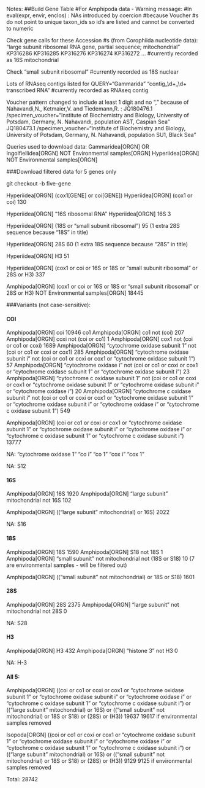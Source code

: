 Notes:
##Build Gene Table
#For Amphipoda data - Warning message:
#In eval(expr, envir, enclos) : NAs introduced by coercion
#because Voucher #s do not point to unique taxon_ids so id's are listed and cannot be converted to numeric

Check gene calls for these Accession #s (from Corophiida nucleotide data):
"large subunit ribosomal RNA gene,
            partial sequence; mitochondrial"
KP316286 KP316285 KP316276 KP316274 KP316272 ...
#currently recorded as 16S mitochondrial

Check "small subunit ribosomal"
#currently recorded as 18S nuclear

Lots of RNAseq contigs listed for QUERY="Gammarida"
"contig_\\d+_\\d+ transcribed RNA"
#currently recorded as RNAseq contig

Voucher pattern changed to include at least 1 digit and no "," because of Nahavandi,N., Ketmaier,V. and Tiedemann,R. :
JQ180476.1 /specimen_voucher="Institute of Biochemistry and Biology, University of Potsdam, Germany, N. Nahavandi, population AST, Caspian Sea"
JQ180473.1 /specimen_voucher="Institute of Biochemistry and Biology, University of Potsdam, Germany, N. Nahavandi, population SU1, Black Sea"

Queries used to download data:
Gammaridea[ORGN] OR Ingolfiellidea[ORGN] NOT Environmental samples[ORGN] 
Hyperiidea[ORGN] NOT Environmental samples[ORGN]

###Download filtered data for 5 genes only

git checkout -b five-gene

Hyperiidea[ORGN] (cox1[GENE] or coi[GENE]) 
Hyperiidea[ORGN] (cox1 or coi) 
130

Hyperiidea[ORGN] "16S ribosomal RNA"
Hyperiidea[ORGN] 16S
3

Hyperiidea[ORGN] (18S or "small subunit ribosomal")
95 (1 extra 28S sequence because "18S" in title)

Hyperiidea[ORGN] 28S
60 (1 extra 18S sequence because "28S" in title)

Hyperiidea[ORGN] H3
51

Hyperiidea[ORGN] (cox1 or coi or 16S or 18S or "small subunit ribosomal" or 28S or H3)
337

Amphipoda[ORGN] (cox1 or coi or 16S or 18S or "small subunit ribosomal" or 28S or H3) NOT Environmental samples[ORGN]
18445

###Variants (not case-sensitive):

#### COI

Amphipoda[ORGN] coi
10946
co1
Amphipoda[ORGN] co1 not (coi)
207
Amphipoda[ORGN] coxi not (coi or co1)
1
Amphipoda[ORGN] cox1 not (coi or co1 or coxi)
1689
Amphipoda[ORGN] "cytochrome oxidase subunit  1" not (coi or co1 or coxi or cox1)
285
Amphipoda[ORGN] "cytochrome oxidase subunit  i" not (coi or co1 or coxi or cox1 or "cytochrome oxidase subunit  1")
57
Amphipoda[ORGN] "cytochrome oxidase i" not (coi or co1 or coxi or cox1 or "cytochrome oxidase subunit 1" or "cytochrome oxidase subunit i")
23
Amphipoda[ORGN] "cytochrome c oxidase subunit 1" not (coi or co1 or coxi or cox1 or "cytochrome oxidase subunit 1" or "cytochrome oxidase subunit i" or "cytochrome oxidase i")
20
Amphipoda[ORGN] "cytochrome c oxidase subunit i" not (coi or co1 or coxi or cox1 or "cytochrome oxidase subunit 1" or "cytochrome oxidase subunit i" or "cytochrome oxidase i" or "cytochrome c oxidase subunit 1") 
549

Amphipoda[ORGN] (coi or co1 or coxi or cox1 or "cytochrome oxidase subunit 1" or "cytochrome oxidase subunit i" or "cytochrome oxidase i" or "cytochrome c oxidase subunit 1" or "cytochrome c oxidase subunit i") 
13777

NA:
"cytochrome oxidase 1"
"co i"
"co 1"
"cox i"
"cox 1"

NA:
S12

#### 16S

Amphipoda[ORGN] 16S
1920
Amphipoda[ORGN] "large subunit" mitochondrial not 16S 
102

Amphipoda[ORGN] (("large subunit" mitochondrial) or 16S)
2022

NA:
S16

#### 18S

Amphipoda[ORGN] 18S
1590
Amphipoda[ORGN] S18 not 18S
1
Amphipoda[ORGN] "small subunit" not mitochondrial not (18S or S18)
10 (7 are environmental samples - will be filtered out)

Amphipoda[ORGN] (("small subunit" not mitochondrial) or 18S or S18)
1601

#### 28S

Amphipoda[ORGN] 28S
2375
Amphipoda[ORGN] "large subunit" not mitochondrial not 28S
0

NA:
S28

#### H3

Amphipoda[ORGN] H3
432
Amphipoda[ORGN] "histone 3" not H3
0

NA:
H-3

#### All 5:
Amphipoda[ORGN] ((coi or co1 or coxi or cox1 or "cytochrome oxidase subunit 1" or "cytochrome oxidase subunit i" or "cytochrome oxidase i" or "cytochrome c oxidase subunit 1" or "cytochrome c oxidase subunit i") or (("large subunit" mitochondrial) or 16S) or (("small subunit" not mitochondrial) or 18S or S18) or (28S) or (H3))
19637
19617 if environmental samples removed

Isopoda[ORGN] ((coi or co1 or coxi or cox1 or "cytochrome oxidase subunit 1" or "cytochrome oxidase subunit i" or "cytochrome oxidase i" or "cytochrome c oxidase subunit 1" or "cytochrome c oxidase subunit i") or (("large subunit" mitochondrial) or 16S) or (("small subunit" not mitochondrial) or 18S or S18) or (28S) or (H3))
9129
9125 if environmental samples removed

Total: 28742




